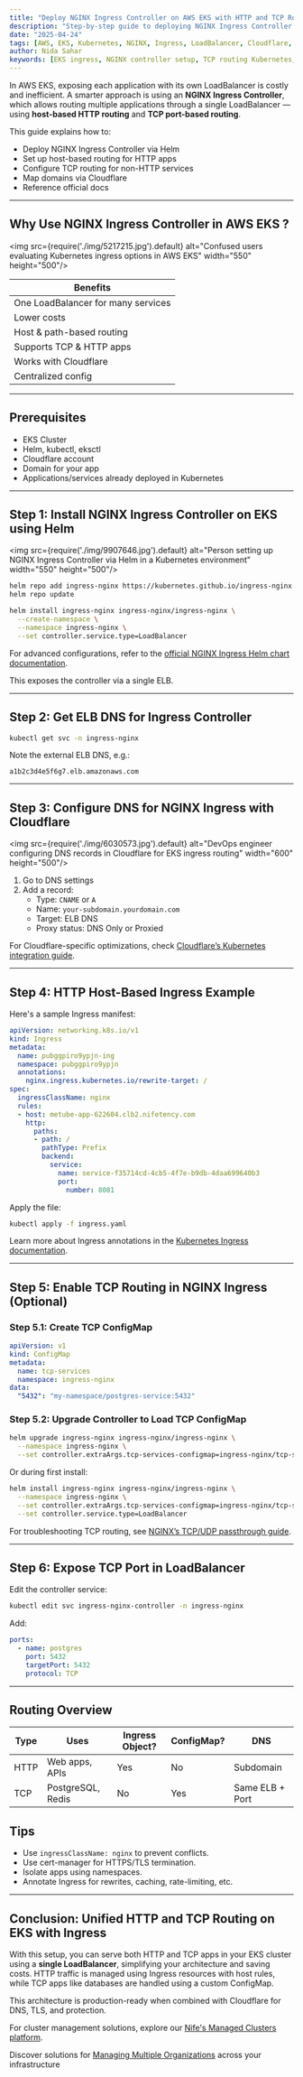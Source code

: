 ```yaml
---
title: "Deploy NGINX Ingress Controller on AWS EKS with HTTP and TCP Routing via Single LoadBalancer"
description: "Step-by-step guide to deploying NGINX Ingress Controller on AWS EKS to route HTTP and TCP services through a single LoadBalancer. Includes DNS setup with Cloudflare, Helm deployment, and YAML examples"
date: "2025-04-24"
tags: [AWS, EKS, Kubernetes, NGINX, Ingress, LoadBalancer, Cloudflare, DevOps]
author: Nida Sahar
keywords: [EKS ingress, NGINX controller setup, TCP routing Kubernetes, HTTP host routing, Cloudflare DNS mapping, Helm ingress-nginx, single LoadBalancer EKS, Kubernetes ingress example,expose PostgreSQL EKS, Kubernetes NGINX TCP config]
---
```



In AWS EKS, exposing each application with its own LoadBalancer is costly and inefficient. A smarter approach is using an **NGINX Ingress Controller**, which allows routing multiple applications through a single LoadBalancer — using **host-based HTTP routing** and **TCP port-based routing**.

This guide explains how to:
- Deploy NGINX Ingress Controller via Helm
- Set up host-based routing for HTTP apps
- Configure TCP routing for non-HTTP services
- Map domains via Cloudflare
- Reference official docs

---

##  Why Use NGINX Ingress Controller in AWS EKS ?


<img src={require('./img/5217215.jpg').default} alt="Confused users evaluating Kubernetes ingress options in AWS EKS" width="550" height="500"/>
<br/>



| Benefits |
|----------|
| One LoadBalancer for many services |
| Lower costs |
| Host & path-based routing |
| Supports TCP & HTTP apps |
| Works with Cloudflare |
| Centralized config |

---

##  Prerequisites

- EKS Cluster
- Helm, kubectl, eksctl
- Cloudflare account
- Domain for your app
- Applications/services already deployed in Kubernetes

---

##  Step 1: Install NGINX Ingress Controller on EKS using Helm


<img src={require('./img/9907646.jpg').default} alt="Person setting up NGINX Ingress Controller via Helm in a Kubernetes environment" width="550" height="500"/>
<br/>


```bash
helm repo add ingress-nginx https://kubernetes.github.io/ingress-nginx
helm repo update

helm install ingress-nginx ingress-nginx/ingress-nginx \
  --create-namespace \
  --namespace ingress-nginx \
  --set controller.service.type=LoadBalancer
```


For advanced configurations, refer to the [official NGINX Ingress Helm chart documentation](https://artifacthub.io/packages/helm/ingress-nginx/ingress-nginx).

This exposes the controller via a single ELB.

---

##  Step 2: Get ELB DNS for Ingress Controller

```bash
kubectl get svc -n ingress-nginx
```

Note the external ELB DNS, e.g.:
```
a1b2c3d4e5f6g7.elb.amazonaws.com
```

---

##  Step 3:  Configure DNS for NGINX Ingress with Cloudflare

<img src={require('./img/6030573.jpg').default} alt="DevOps engineer configuring DNS records in Cloudflare for EKS ingress routing" width="600" height="500"/>
<br/>


1. Go to DNS settings
2. Add a record:
   - Type: `CNAME` or `A`
   - Name: `your-subdomain.yourdomain.com`
   - Target: ELB DNS
   - Proxy status: DNS Only or Proxied

For Cloudflare-specific optimizations, check [Cloudflare’s Kubernetes integration guide](https://developers.cloudflare.com/fundamentals/setup/).

---


##  Step 4: HTTP Host-Based Ingress Example

Here's a sample Ingress manifest:

```yaml
apiVersion: networking.k8s.io/v1
kind: Ingress
metadata:
  name: pubggpiro9ypjn-ing  
  namespace: pubggpiro9ypjn  
  annotations:
    nginx.ingress.kubernetes.io/rewrite-target: /
spec:
  ingressClassName: nginx
  rules:
  - host: metube-app-622604.clb2.nifetency.com  
    http:
      paths:
      - path: /
        pathType: Prefix
        backend:
          service:
            name: service-f35714cd-4cb5-4f7e-b9db-4daa699640b3  
            port:
              number: 8081
```

Apply the file:

```bash
kubectl apply -f ingress.yaml
```

Learn more about Ingress annotations in the [Kubernetes Ingress documentation](https://kubernetes.io/docs/concepts/services-networking/ingress/).

---

##  Step 5:  Enable TCP Routing in NGINX Ingress (Optional)

### Step 5.1: Create TCP ConfigMap

```yaml
apiVersion: v1
kind: ConfigMap
metadata:
  name: tcp-services
  namespace: ingress-nginx
data:
  "5432": "my-namespace/postgres-service:5432"
```

### Step 5.2: Upgrade Controller to Load TCP ConfigMap

```bash
helm upgrade ingress-nginx ingress-nginx/ingress-nginx \
  --namespace ingress-nginx \
  --set controller.extraArgs.tcp-services-configmap=ingress-nginx/tcp-services
```

Or during first install:

```bash
helm install ingress-nginx ingress-nginx/ingress-nginx \
  --namespace ingress-nginx \
  --set controller.extraArgs.tcp-services-configmap=ingress-nginx/tcp-services \
  --set controller.service.type=LoadBalancer
```
For troubleshooting TCP routing, see [NGINX’s TCP/UDP passthrough guide](https://docs.nginx.com/nginx/admin-guide/load-balancer/tcp-udp-load-balancer/).

---

##  Step 6: Expose TCP Port in LoadBalancer

Edit the controller service:

```bash
kubectl edit svc ingress-nginx-controller -n ingress-nginx
```

Add:

```yaml
ports:
  - name: postgres
    port: 5432
    targetPort: 5432
    protocol: TCP
```

---

##  Routing Overview

| Type   | Uses                  | Ingress Object? | ConfigMap? | DNS |
|--------|-----------------------|------------------|------------|-----|
| HTTP   | Web apps, APIs        | Yes              | No         | Subdomain |
| TCP    | PostgreSQL, Redis     | No               | Yes        | Same ELB + Port |


##  Tips

- Use `ingressClassName: nginx` to prevent conflicts.
- Use cert-manager for HTTPS/TLS termination.
- Isolate apps using namespaces.
- Annotate Ingress for rewrites, caching, rate-limiting, etc.

---

##  Conclusion: Unified HTTP and TCP Routing on EKS with Ingress

With this setup, you can serve both HTTP and TCP apps in your EKS cluster using a **single LoadBalancer**, simplifying your architecture and saving costs. HTTP traffic is managed using Ingress resources with host rules, while TCP apps like databases are handled using a custom ConfigMap.

This architecture is production-ready when combined with Cloudflare for DNS, TLS, and protection.

For  cluster management solutions, explore our [Nife's Managed Clusters platform](https://nife.io/solutions/Manage%20Clusters).

Discover solutions for [Managing Multiple Organizations](https://nife.io/solutions/Managing%20Multiple%20Organizations) across your infrastructure

